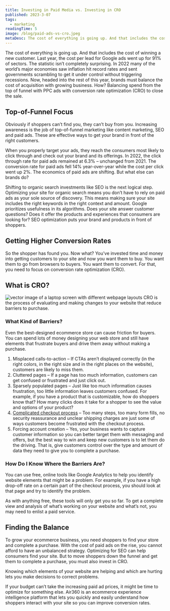 ```yaml
---
title: Investing in Paid Media vs. Investing in CRO
published: 2023-3-07
tags:
  - marketing
readingTime: 5
image: /blog/paid-ads-vs-cro.jpeg
metaDesc: The cost of everything is going up. And that includes the cost of winning a new customer. Last year, the cost per lead for Google ads went up for 91% of sectors.
---
```


The cost of everything is going up. And that includes the cost of winning a new customer. Last year, the cost per lead for Google ads went up for 91% of sectors. The statistic isn’t completely surprising. In 2022 many of the world’s major economies saw inflation hit record rates and sent governments scrambling to get it under control without triggering recessions. Now, headed into the rest of this year, brands must balance the cost of acquisition with growing business. How? Balancing spend from the top of funnel with PPC ads with conversion rate optimization (CRO) to close the sale.

## Top-of-Funnel Focus

Obviously if shoppers can’t find you, they can’t buy from you. Increasing awareness is the job of top-of-funnel marketing like content marketing, SEO and paid ads. These are effective ways to get your brand in front of the right customers.

When you properly target your ads, they reach the consumers most likely to click through and check out your brand and its offerings. In 2022, the click through rate for paid ads remained at 6.3% – unchanged from 2021. The conversion rate for paid ads fell 14% year-over-year while the cost per click went up 2%. The economics of paid ads are shifting. But what else can brands do?

Shifting to organic search investments like SEO is the next logical step. Optimizing your site for organic search means you don’t have to rely on paid ads as your sole source of discovery. This means making sure your site includes the right keywords in the right context and amount. Google prioritizes usefulness in its algorithms. Does your site answer customer questions? Does it offer the products and experiences that consumers are looking for? SEO optimization puts your brand and products in front of shoppers.

## Getting Higher Conversion Rates

So the shopper has found you. Now what? You’ve invested time and money into getting customers to your site and now you want them to buy. You want them to go from browsers to buyers. You want them to convert. For that, you need to focus on conversion rate optimization (CRO).

<BlogInnerCardWrapper slug='3-steps-cro-process-for-exponential-business-growth' />

## What is CRO?

![vector image of a laptop screen with different webpage layouts](/blog/paid-ads-vs-cro-1.webp)
CRO is the process of evaluating and making changes to your website that reduce barriers to purchase.

### What Kind of Barriers?

Even the best-designed ecommerce store can cause friction for buyers. You can spend lots of money designing your web store and still have elements that frustrate buyers and drive them away without making a purchase.

1. Misplaced calls-to-action – If CTAs aren’t displayed correctly (in the right colors, in the right size and in the right places on the website), customers are likely to miss them.
2. Cluttered pages – If a page has too much information, customers can get confused or frustrated and just click out.
3. Sparsely populated pages – Just like too much information causes frustration, too little information leaves customers confused. For example, if you have a product that is customizable, how do shoppers know that? How many clicks does it take for a shopper to see the value and options of your product?
4. [Complicated checkout process](/en/cro-checklist-campaign/) – Too many steps, too many form fills, no security reassurance and unclear shipping charges are just some of ways customers become frustrated with the checkout process.
5. Forcing account creation – Yes, your business wants to capture customer information so you can better target them with messaging and offers, but the best way to win and keep new customers is to let them do the driving. That is, give customers control over the type and amount of data they need to give you to complete a purchase.

### How Do I Know Where the Barriers Are?

You can use free, online tools like Google Analytics to help you identify website elements that might be a problem. For example, if you have a high drop-off rate on a certain part of the checkout process, you should look at that page and try to identify the problem.

As with anything free, these tools will only get you so far. To get a complete view and analysis of what’s working on your website and what’s not, you may need to enlist a paid service.

## Finding the Balance

To grow your ecommerce business, you need shoppers to find your store and complete a purchase. With the cost of paid ads on the rise, you cannot afford to have an unbalanced strategy. Optimizing for SEO can help consumers find your site. But to move shoppers down the funnel and get them to complete a purchase, you must also invest in CRO.

Knowing which elements of your website are helping and which are hurting lets you make decisions to correct problems.

If your budget can’t take the increasing paid ad prices, it might be time to optimize for something else. Air360 is an ecommerce experience intelligence platform that lets you quickly and easily understand how shoppers interact with your site so you can improve conversion rates.

<BlogInnerCardWrapper slug='10-ways-to-reduce-customer-acquisition-costs' />
